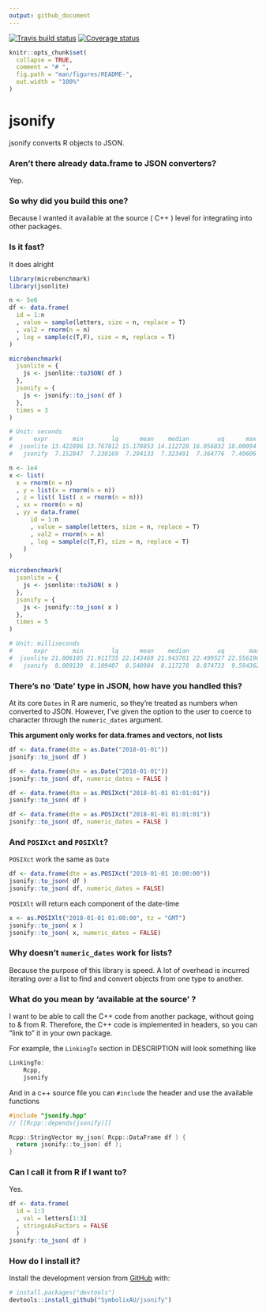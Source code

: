 ```yaml
---
output: github_document
---
```


[![Travis build status](https://travis-ci.org/SymbolixAU/jsonify.svg?branch=master)](https://travis-ci.org/SymbolixAU/jsonify)
[![Coverage status](https://codecov.io/gh/SymbolixAU/jsonify/branch/master/graph/badge.svg)](https://codecov.io/github/SymbolixAU/jsonify?branch=master)

```r
knitr::opts_chunk$set(
  collapse = TRUE,
  comment = "# ",
  fig.path = "man/figures/README-",
  out.width = "100%"
)
```

# jsonify

jsonify converts R objects to JSON. 

### Aren't there already data.frame to JSON converters?

Yep.

### So why did you build this one?

Because I wanted it available at the source ( C++ ) level for integrating into other packages.

### Is it fast?

It does alright

```r

library(microbenchmark)
library(jsonlite)

n <- 5e6
df <- data.frame(
  id = 1:n
  , value = sample(letters, size = n, replace = T)
  , val2 = rnorm(n = n)
  , log = sample(c(T,F), size = n, replace = T)
)

microbenchmark(
  jsonlite = {
    js <- jsonlite::toJSON( df )
  },
  jsonify = {
    js <- jsonify::to_json( df )
  },
  times = 3
)

# Unit: seconds
#      expr       min        lq      mean    median        uq      max neval
#  jsonlite 13.422896 13.767812 15.178853 14.112728 16.056832 18.00094     3
#   jsonify  7.152847  7.238169  7.294133  7.323491  7.364776  7.40606     3

n <- 1e4
x <- list(
  x = rnorm(n = n)
  , y = list(x = rnorm(n = n))
  , z = list( list( x = rnorm(n = n)))
  , xx = rnorm(n = n)
  , yy = data.frame(
      id = 1:n
      , value = sample(letters, size = n, replace = T)
      , val2 = rnorm(n = n)
      , log = sample(c(T,F), size = n, replace = T)
    )
)

microbenchmark(
  jsonlite = {
    js <- jsonlite::toJSON( x )
  },
  jsonify = {
    js <- jsonify::to_json( x )
  },
  times = 5
)

# Unit: milliseconds
#      expr       min        lq      mean    median        uq       max neval
#  jsonlite 21.806105 21.911735 22.143469 21.943781 22.499527 22.556196     5
#   jsonify  8.009139  8.109407  8.540984  8.117278  8.874733  9.594362     5
```

### There's no 'Date' type in JSON, how have you handled this?

At its core `Dates` in R are numeric, so they're treated as numbers when converted to JSON. However, I've given the option to the user to coerce to character through the `numeric_dates` argument. 

**This argument only works for data.frames and vectors, not lists**


```r
df <- data.frame(dte = as.Date("2018-01-01"))
jsonify::to_json( df )

df <- data.frame(dte = as.Date("2018-01-01"))
jsonify::to_json( df, numeric_dates = FALSE )

df <- data.frame(dte = as.POSIXct("2018-01-01 01:01:01"))
jsonify::to_json( df )

df <- data.frame(dte = as.POSIXct("2018-01-01 01:01:01"))
jsonify::to_json( df, numeric_dates = FALSE )

```

### And `POSIXct` and `POSIXlt`?

`POSIXct` work the same as `Date`

```r
df <- data.frame(dte = as.POSIXct("2018-01-01 10:00:00"))
jsonify::to_json( df )
jsonify::to_json( df, numeric_dates = FALSE)

```

`POSIXlt` will return each component of the date-time

```r
x <- as.POSIXlt("2018-01-01 01:00:00", tz = "GMT")
jsonify::to_json( x )
jsonify::to_json( x, numeric_dates = FALSE)
```

### Why doesn't `numeric_dates` work for lists?

Because the purpose of this library is speed. A lot of overhead is incurred iterating over a list to find and convert objects from one type to another. 

### What do you mean by 'available at the source' ?

I want to be able to call the C++ code from another package, without going to & from R. Therefore, the C++ code is implemented in headers, so you can "link to" it in your own package. 

For example, the `LinkingTo` section in DESCRIPTION will look something like

```r
LinkingTo: 
    Rcpp,
    jsonify
```
And in a c++ source file you can `#include` the header and use the available functions

```c++
#include "jsonify.hpp"
// [[Rcpp::depends(jsonify)]]

Rcpp::StringVector my_json( Rcpp::DataFrame df ) {
  return jsonify::to_json( df );
}
```

### Can I call it from R if I want to?

Yes. 

```r
df <- data.frame(
  id = 1:3
  , val = letters[1:3]
  , stringsAsFactors = FALSE 
  )
jsonify::to_json( df )
```

### How do I install it?

Install the development version from [GitHub](https://github.com/) with:

```r
# install.packages("devtools")
devtools::install_github("SymbolixAU/jsonify")
```
